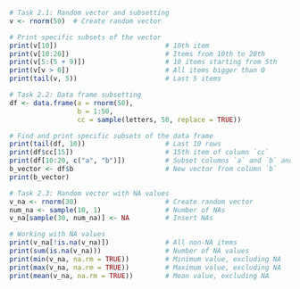 
```{r}
# Task 2.1: Random vector and subsetting
v <- rnorm(50)  # Create random vector
```

```{r}
# Print specific subsets of the vector
print(v[10])                           # 10th item
print(v[10:20])                        # Items from 10th to 20th
print(v[5:(5 + 9)])                    # 10 items starting from 5th
print(v[v > 0])                        # All items bigger than 0
print(tail(v, 5))                      # Last 5 items
```



```{r}
# Task 2.2: Data frame subsetting
df <- data.frame(a = rnorm(50), 
                 b = 1:50, 
                 cc = sample(letters, 50, replace = TRUE))
```


```{r}
# Find and print specific subsets of the data frame
print(tail(df, 10))                    # Last 10 rows
print(df$cc[15])                       # 15th item of column `cc`
print(df[10:20, c("a", "b")])          # Subset columns `a` and `b` and rows 10th to 20th
b_vector <- df$b                       # New vector from column `b`
print(b_vector)
```

```{r}
# Task 2.3: Random vector with NA values
v_na <- rnorm(30)                      # Create random vector
num_na <- sample(10, 1)                # Number of NAs
v_na[sample(30, num_na)] <- NA         # Insert NAs

```


```{r}
# Working with NA values
print(v_na[!is.na(v_na)])              # All non-NA items
print(sum(is.na(v_na)))                # Number of NA values
print(min(v_na, na.rm = TRUE))         # Minimum value, excluding NA
print(max(v_na, na.rm = TRUE))         # Maximum value, excluding NA
print(mean(v_na, na.rm = TRUE))        # Mean value, excluding NA
```
